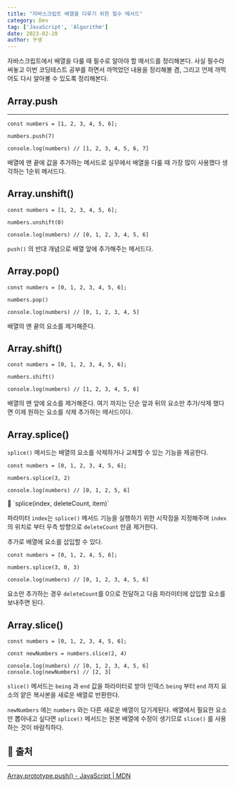 ```yaml
---
title: "자바스크립트 배열을 다루기 위한 필수 메서드"
category: Dev
tag: ['JavaScript', 'Algorithm']
date: 2023-02-28
author: 꾸생
---
```


자바스크립트에서 배열을 다룰 때 필수로 알아야 할 메서드를 정리해본다. 사실 필수라 써놓고 이번 코딩테스트 공부를 하면서 까먹었던 내용을 정리해볼 겸, 그리고 언제 까먹어도 다시 알아볼 수 있도록 정리해본다.

## Array.push

---

```tsx
const numbers = [1, 2, 3, 4, 5, 6];

numbers.push(7)

console.log(numbers) // [1, 2, 3, 4, 5, 6, 7]
```

배열에 맨 끝에 값을 추가하는 메서드로 실무에서 배열을 다룰 때 가장 많이 사용했다 생각하는 1순위 메서드다.

## Array.unshift()

```tsx
const numbers = [1, 2, 3, 4, 5, 6];

numbers.unshift(0)

console.log(numbers) // [0, 1, 2, 3, 4, 5, 6]
```

`push()` 의 반대 개념으로 배열 앞에 추가해주는 메서드다.

## Array.pop()

```tsx
const numbers = [0, 1, 2, 3, 4, 5, 6];

numbers.pop()

console.log(numbers) // [0, 1, 2, 3, 4, 5]
```

배열의 맨 끝의 요소를 제거해준다.

## Array.shift()

```tsx
const numbers = [0, 1, 2, 3, 4, 5, 6];

numbers.shift()

console.log(numbers) // [1, 2, 3, 4, 5, 6]
```

배열의 맨 앞에 요소를 제거해준다. 여기 까지는 단순 앞과 뒤의 요소만 추가/삭제 했다면 이제 원하는 요소를 삭제 추가하는 메서드이다.

## Array.splice()

`splice()` 메서드는 배열의 요소를 삭제하거나 교체할 수 있는 기능을 제공한다.

```tsx
const numbers = [0, 1, 2, 3, 4, 5, 6];

numbers.splice(3, 2)

console.log(numbers) // [0, 1, 2, 5, 6]
```

<aside>
📖 `splice(index, deleteCount, item)`
</aside>

파라미터 `index`는 `splice()` 메서드 기능을 실행하기 위한 시작점을 지정해주며 `index`의 위치로 부터 우측 방향으로 `deleteCount` 만큼 제거한다.

추가로 배열에 요소를 삽입할 수 있다.

```tsx
const numbers = [0, 1, 2, 4, 5, 6];

numbers.splice(3, 0, 3)

console.log(numbers) // [0, 1, 2, 3, 4, 5, 6]
```

요소만 추가하는 경우 `deleteCount`를 0으로 전달하고 다음 파라미터에 삽입할 요소를 보내주면 된다.

## Array.slice()

```tsx
const numbers = [0, 1, 2, 3, 4, 5, 6];

const newNumbers = numbers.slice(2, 4)

console.log(numbers) // [0, 1, 2, 3, 4, 5, 6]
console.log(newNumbers) // [2, 3]
```

`slice()` 메서드는 `being` 과 `end` 값을 파라미터로 받아 인덱스 `being` 부터 `end` 까지 요소의 얕은 복사본을 새로운 배열로 반환한다.

`newNumbers` 에는 `numbers` 와는 다른 새로운 배열이 담기게된다. 배열에서 필요한 요소만 뽑아내고 싶다면 `splice()` 메서드는 원본 배열에 수정이 생기므로 `slice()` 를 사용하는 것이 바람직하다.

## 📖 출처

---

[Array.prototype.push() - JavaScript | MDN](https://developer.mozilla.org/ko/docs/Web/JavaScript/Reference/Global_Objects/Array/push)
